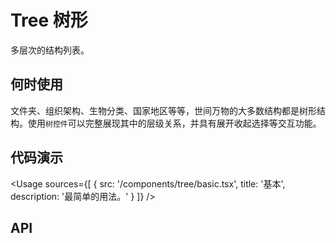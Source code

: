 
# Tree 树形

多层次的结构列表。

## 何时使用

文件夹、组织架构、生物分类、国家地区等等，世间万物的大多数结构都是树形结构。使用`树控件`可以完整展现其中的层级关系，并具有展开收起选择等交互功能。

## 代码演示

<Usage
  sources={[
    {
      src: '/components/tree/basic.tsx',
      title: '基本',
      description: '最简单的用法。'
    }
  ]}
/>

## API
